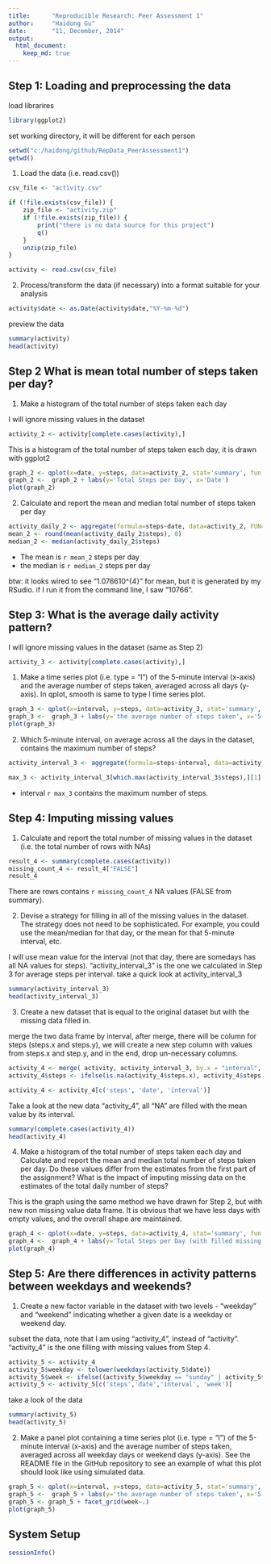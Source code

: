 ```yaml
---
title:      "Reproducible Research: Peer Assessment 1"
author:     "Haidong Gu"
date:       "11, December, 2014"
output: 
  html_document:
    keep_md: true
---
```



## Step 1: Loading and preprocessing the data

load librarires
```r
library(ggplot2)
```


set working directory, it will be different for each person
```r
setwd("c:/haidong/github/RepData_PeerAssessment1")
getwd()
```

1. Load the data (i.e. read.csv())

```r
csv_file <- "activity.csv"

if (!file.exists(csv_file)) {
    zip_file <- "activity.zip"
    if (!file.exists(zip_file)) {
        print("there is no data source for this project")
        q()
    }
    unzip(zip_file)
}

activity <- read.csv(csv_file)
```

2. Process/transform the data (if necessary) into a format suitable for your analysis

```r
activity$date <- as.Date(activity$date,"%Y-%m-%d")
```

preview the data

```r
summary(activity)
head(activity)
```

## Step 2 What is mean total number of steps taken per day?

1. Make a histogram of the total number of steps taken each day

I will ignore missing values in the dataset
```r
activity_2 <- activity[complete.cases(activity),]
```

This is a histogram of the total number of steps taken each day, it is drawn with ggplot2

```r
graph_2 <- qplot(x=date, y=steps, data=activity_2, stat='summary', fun.y=sum, geom='histogram')
graph_2 <-  graph_2 + labs(y='Total Steps per Day', x='Date')
plot(graph_2)
```


2. Calculate and report the mean and median total number of steps taken per day

```r
activity_daily_2 <- aggregate(formula=steps~date, data=activity_2, FUN=sum)
mean_2 <- round(mean(activity_daily_2$steps), 0)
median_2 <- median(activity_daily_2$steps)
```

* The mean is `r mean_2` steps per day
* the median is `r median_2` steps per day

btw: it looks wired to see "1.076610^{4}" for mean, but it is generated by my RSudio. if I run it from the command line, I saw "10766".

## Step 3: What is the average daily activity pattern?

I will ignore missing values in the dataset (same as Step 2)

```r
activity_3 <- activity[complete.cases(activity),]
```

1. Make a time series plot (i.e. type = "l") of the 5-minute interval (x-axis) and the average number of steps taken, averaged across all days (y-axis). In qplot, smooth is same to type l time series plot.

```r
graph_3 <- qplot(x=interval, y=steps, data=activity_3, stat='summary', fun.y=mean, geom='smooth')
graph_3 <-  graph_3 + labs(y='the average number of steps taken', x='5-minute interval')
plot(graph_3)
```

2. Which 5-minute interval, on average across all the days in the dataset, contains the maximum number of steps?
```r
activity_interval_3 <- aggregate(formula=steps~interval, data=activity_3, FUN=mean)

max_3 <- activity_interval_3[which.max(activity_interval_3$steps),][1]
```

* interval `r max_3` contains the maximum number of steps. 

## Step 4: Imputing missing values

1. Calculate and report the total number of missing values in the dataset (i.e. the total number of rows with NAs)

```r
result_4 <- summary(complete.cases(activity))
missing_count_4 <- result_4["FALSE"]
result_4
```

There are rows contains `r missing_count_4` NA values (FALSE from summary).  

2. Devise a strategy for filling in all of the missing values in the dataset. The strategy does not need to be sophisticated. For example, you could use the mean/median for that day, or the mean for that 5-minute interval, etc.

I will use mean value for the interval (not that day, there are somedays has all NA values for steps). "activity_interval_3" is the one we calculated in Step 3 for average steps per interval.
take a quick look at activity_interval_3
```r
summary(activity_interval_3)
head(activity_interval_3)
```

3. Create a new dataset that is equal to the original dataset but with the missing data filled in.

merge the two data frame by interval, after merge, there will be column for steps (steps.x and steps.y), we will create a new step column with values from steps.x and step.y, and in the end, drop un-necessary columns.

```r
activity_4 <- merge( activity, activity_interval_3, by.x = "interval", by.y = "interval", all.x = TRUE)
activity_4$steps <- ifelse(is.na(activity_4$steps.x), activity_4$steps.y, activity_4$steps.x)

activity_4 <- activity_4[c('steps', 'date', 'interval')]
```

Take a look at the new data "activity_4", all "NA" are filled with the mean value by its interval.

```r
summary(complete.cases(activity_4))
head(activity_4)
```

4. Make a histogram of the total number of steps taken each day and Calculate and report the mean and median total number of steps taken per day. Do these values differ from the estimates from the first part of the assignment? What is the impact of imputing missing data on the estimates of the total daily number of steps?

This is the graph using the same method we have drawn for Step 2, but with new non missing value data frame. It is obvious that we have less days with empty values, and the overall shape are maintained. 

```r
graph_4 <- qplot(x=date, y=steps, data=activity_4, stat='summary', fun.y=sum, geom='histogram')
graph_4 <-  graph_4 + labs(y='Total Steps per Day (with filled missing values) ', x='Date')
plot(graph_4)
```


## Step 5: Are there differences in activity patterns between weekdays and weekends?

1. Create a new factor variable in the dataset with two levels - "weekday" and "weekend" indicating whether a given date is a weekday or weekend day.

subset the data, note that I am using "activity_4", instead of "activity". "activity_4" is the one filling with missing values from Step 4.

```r
activity_5 <- activity_4
activity_5$weekday <- tolower(weekdays(activity_5$date))
activity_5$week <- ifelse((activity_5$weekday == "sunday" | activity_5$weekday == "saturday"), "Weekday", "Weekend")
activity_5 <- activity_5[c('steps','date','interval', 'week')]
```

take a look of the data
```r
summary(activity_5)
head(activity_5)
```

2. Make a panel plot containing a time series plot (i.e. type = "l") of the 5-minute interval (x-axis) and the average number of steps taken, averaged across all weekday days or weekend days (y-axis). See the README file in the GitHub repository to see an example of what this plot should look like using simulated data.

```r
graph_5 <- qplot(x=interval, y=steps, data=activity_5, stat='summary', fun.y=mean, geom='smooth')
graph_5 <-  graph_5 + labs(y='the average number of steps taken', x='5-minute interval')
graph_5 <- graph_5 + facet_grid(week~.)
plot(graph_5)
```


## System Setup
```r
sessionInfo()
```